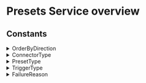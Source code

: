 # Presets Service overview







## Constants

<details>
  <summary>OrderByDirection</summary>

  | Value |
|-------|
| `ORDER_BY_DIRECTION_UNSPECIFIED` |
| `ASC` |
| `DESC` |
</details>
<details>
  <summary>ConnectorType</summary>

  | Value |
|-------|
| `CONNECTOR_TYPE_UNSPECIFIED` |
| `SLACK` |
| `GENERIC_HTTPS` |
| `PAGERDUTY` |
| `AWS` |
| `IBM_EVENT_NOTIFICATIONS` |
</details>
<details>
  <summary>PresetType</summary>

  | Value |
|-------|
| `PRESET_TYPE_UNSPECIFIED` |
| `SYSTEM` |
| `CUSTOM` |
</details>
<details>
  <summary>TriggerType</summary>

  | Value |
|-------|
| `TRIGGER_TYPE_UNSPECIFIED` |
| `MANUAL` |
| `AUTOMATIC` |
</details>
<details>
  <summary>FailureReason</summary>

  | Value |
|-------|
| `FAILURE_REASON_UNSPECIFIED` |
| `INVALID_TEMPLATE` |
| `FIELD_NOT_FOUND` |
| `TEMPLATE_EXCEEDS_MAX_LENGTH` |
| `RENDERED_VALUE_EXCEEDS_MAX_LENGTH` |
</details>
